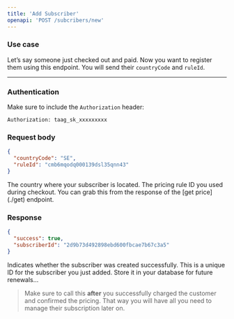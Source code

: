 ```yaml
---
title: 'Add Subscriber'
openapi: 'POST /subcribers/new'
---
```


### Use case

Let’s say someone just checked out and paid. Now you want to register them using this endpoint. 
You will send their `countryCode` and `ruleId`.

---

### Authentication

Make sure to include the `Authorization` header:

```http
Authorization: taag_sk_xxxxxxxxx
```
### Request body
```json
{
  "countryCode": "SE",
  "ruleId": "cmb6mqodq000139dsl35qnn43"
}
```
<ResponseField name="countryCode" type="string" required> 
    The country where your subscriber is located.
</ResponseField> 

<ResponseField name="ruleId" type="string" required> 
    The pricing rule ID you used during checkout. 
    You can grab this from the response of the [get price](./get) endpoint. 
</ResponseField>

### Response
```json
{
  "success": true,
  "subscriberId": "2d9b73d492898ebd600fbcae7b67c3a5"
}
```
<ResponseField name="success" type="boolean"> 
    Indicates whether the subscriber was created successfully. 
</ResponseField> 

<ResponseField name="subscriberId" type="string"> 
    This is a unique ID for the subscriber you just added. 
<Tip>
Store it in your database for future renewals... 

</Tip>
</ResponseField>


> Make sure to call this **after** you successfully charged the customer and confirmed the pricing. That way you will have all you need to manage their subscription later on.
